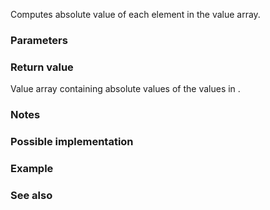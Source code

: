 {{cpp/title|abs{{small|(std::valarray)}}}}
{{cpp/numeric/valarray/navbar}}
{{ddcl|header=valarray|1=
template&lt; class T &gt;
valarray&lt;T&gt; abs( const valarray&lt;T&gt;&amp; va );
}}

Computes absolute value of each element in the value array.

===Parameters===
{{par begin}}
{{par|va|value array to apply the operation to}}
{{par end}}

===Return value===
Value array containing absolute values of the values in {{c|va}}.

===Notes===
{{cpp/numeric/valarray/notes unq|abs}}

{{cpp/numeric/valarray/notes ret|abs}}

===Possible implementation===
{{cpp/numeric/valarray/impl|abs}}

===Example===
{{example
|code=
#include &lt;iostream&gt;
#include &lt;valarray&gt;

int main()
{
    std::valarray&lt;int&gt; v{1, -2, 3, -4, 5, -6, 7, -8};
    std::valarray&lt;int&gt; v2 = std::abs(v);
    for (auto n : v2)
        std::cout &lt;&lt; n &lt;&lt; ' ';
    std::cout &lt;&lt; '\n';
}
|output=
1 2 3 4 5 6 7 8
}}

===See also===
{{dsc begin}}
{{dsc inc|cpp/numeric/math/dsc abs}}
{{dsc inc|cpp/numeric/math/dsc fabs}}
{{dsc inc|cpp/numeric/complex/dsc abs}}
{{dsc end}}

{{langlinks|de|es|fr|it|ja|pt|ru|zh}}